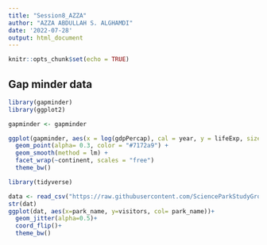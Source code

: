 ```yaml
---
title: "Session8_AZZA"
author: "AZZA ABDULLAH S. ALGHAMDI"
date: '2022-07-28'
output: html_document
---
```


```r
knitr::opts_chunk$set(echo = TRUE)
```

## Gap minder data

```r

library(gapminder)
library(ggplot2)

gapminder <- gapminder

ggplot(gapminder, aes(x = log(gdpPercap), cal = year, y = lifeExp, size = pop)) +
  geom_point(alpha= 0.3, color = "#7172a9") +
  geom_smooth(method = lm) +
  facet_wrap(~continent, scales = "free")
  theme_bw()

```

```r

library(tidyverse)

data <- read_csv("https://raw.githubusercontent.com/ScienceParkStudyGroup/r-lesson-based-on-ohi-data-training/gh-pages/data/se.csv")
str(dat)
ggplot(dat, aes(x=park_name, y=visitors, col= park_name))+
  geom_jitter(alpha=0.5)+
  coord_flip()+
  theme_bw()

```
